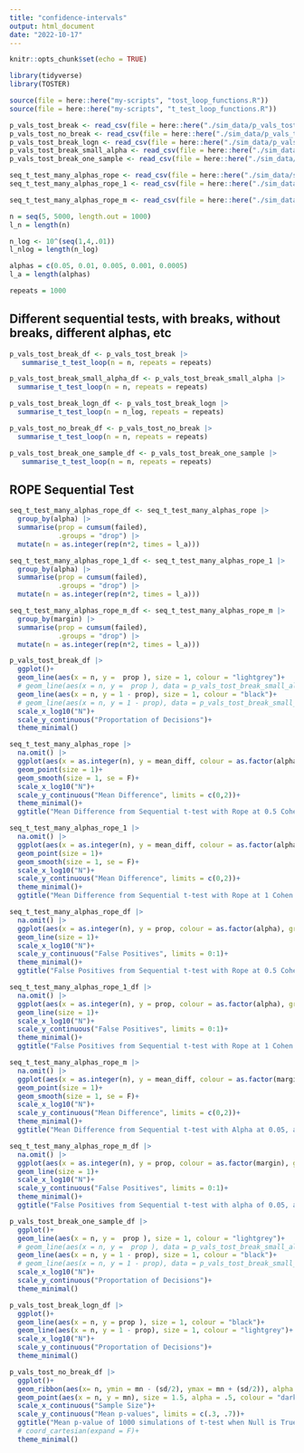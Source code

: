 ```yaml
---
title: "confidence-intervals"
output: html_document
date: "2022-10-17"
---
```


```r
knitr::opts_chunk$set(echo = TRUE)
```

```r
library(tidyverse)
library(TOSTER)

source(file = here::here("my-scripts", "tost_loop_functions.R"))
source(file = here::here("my-scripts", "t_test_loop_functions.R"))
```

```r
p_vals_tost_break <- read_csv(file = here::here("./sim_data/p_vals_tost_break.csv"))
p_vals_tost_no_break <- read_csv(file = here::here("./sim_data/p_vals_tost_no_break.csv"))
p_vals_tost_break_logn <- read_csv(file = here::here("./sim_data/p_vals_tost_break_logn.csv"))
p_vals_tost_break_small_alpha <- read_csv(file = here::here("./sim_data/p_vals_tost_break_small_alpha.csv"))
p_vals_tost_break_one_sample <- read_csv(file = here::here("./sim_data/p_vals_tost_break_one_sample.csv"))

seq_t_test_many_alphas_rope <- read_csv(file = here::here("./sim_data/seq_t_test_many_alphas_rope.csv"))
seq_t_test_many_alphas_rope_1 <- read_csv(file = here::here("./sim_data/seq_t_test_many_alphas_rope_1.csv"))

seq_t_test_many_alphas_rope_m <- read_csv(file = here::here("./sim_data/seq_t_test_many_alphas_rope_m.csv"))
```

```r
n = seq(5, 5000, length.out = 1000)
l_n = length(n)

n_log <- 10^(seq(1,4,.01))
l_nlog = length(n_log)

alphas = c(0.05, 0.01, 0.005, 0.001, 0.0005)
l_a = length(alphas)

repeats = 1000
```

## Different sequential tests, with breaks, without breaks, different alphas, etc
```r
p_vals_tost_break_df <- p_vals_tost_break |> 
   summarise_t_test_loop(n = n, repeats = repeats)

p_vals_tost_break_small_alpha_df <- p_vals_tost_break_small_alpha |> 
  summarise_t_test_loop(n = n, repeats = repeats)

p_vals_tost_break_logn_df <- p_vals_tost_break_logn |> 
  summarise_t_test_loop(n = n_log, repeats = repeats)

p_vals_tost_no_break_df <- p_vals_tost_no_break |> 
  summarise_t_test_loop(n = n, repeats = repeats)

p_vals_tost_break_one_sample_df <- p_vals_tost_break_one_sample |> 
   summarise_t_test_loop(n = n, repeats = repeats)
```

## ROPE Sequential Test
```r
seq_t_test_many_alphas_rope_df <- seq_t_test_many_alphas_rope |> 
  group_by(alpha) |> 
  summarise(prop = cumsum(failed), 
            .groups = "drop") |> 
  mutate(n = as.integer(rep(n*2, times = l_a)))

seq_t_test_many_alphas_rope_1_df <- seq_t_test_many_alphas_rope_1 |> 
  group_by(alpha) |> 
  summarise(prop = cumsum(failed), 
            .groups = "drop") |> 
  mutate(n = as.integer(rep(n*2, times = l_a)))
```

```r
seq_t_test_many_alphas_rope_m_df <- seq_t_test_many_alphas_rope_m |> 
  group_by(margin) |> 
  summarise(prop = cumsum(failed), 
            .groups = "drop") |> 
  mutate(n = as.integer(rep(n*2, times = l_a)))
```


```r
p_vals_tost_break_df |> 
  ggplot()+
  geom_line(aes(x = n, y =  prop ), size = 1, colour = "lightgrey")+
  # geom_line(aes(x = n, y =  prop ), data = p_vals_tost_break_small_alpha_df, size = 1, colour = "skyblue")+
  geom_line(aes(x = n, y = 1 - prop), size = 1, colour = "black")+
  # geom_line(aes(x = n, y = 1 - prop), data = p_vals_tost_break_small_alpha_df, size = 1, colour = "deepskyblue4")+
  scale_x_log10("N")+
  scale_y_continuous("Proportation of Decisions")+
  theme_minimal()
```


```r
seq_t_test_many_alphas_rope |> 
  na.omit() |> 
  ggplot(aes(x = as.integer(n), y = mean_diff, colour = as.factor(alpha), group = alpha))+
  geom_point(size = 1)+
  geom_smooth(size = 1, se = F)+
  scale_x_log10("N")+
  scale_y_continuous("Mean Difference", limits = c(0,2))+
  theme_minimal()+
  ggtitle("Mean Difference from Sequential t-test with Rope at 0.5 Cohen's d")

seq_t_test_many_alphas_rope_1 |> 
  na.omit() |> 
  ggplot(aes(x = as.integer(n), y = mean_diff, colour = as.factor(alpha), group = alpha))+
  geom_point(size = 1)+
  geom_smooth(size = 1, se = F)+
  scale_x_log10("N")+
  scale_y_continuous("Mean Difference", limits = c(0,2))+
  theme_minimal()+
  ggtitle("Mean Difference from Sequential t-test with Rope at 1 Cohen's d")
```

```r
seq_t_test_many_alphas_rope_df |> 
  na.omit() |> 
  ggplot(aes(x = as.integer(n), y = prop, colour = as.factor(alpha), group = alpha))+
  geom_line(size = 1)+
  scale_x_log10("N")+
  scale_y_continuous("False Positives", limits = 0:1)+
  theme_minimal()+  
  ggtitle("False Positives from Sequential t-test with Rope at 0.5 Cohen's d")

seq_t_test_many_alphas_rope_1_df |> 
  na.omit() |> 
  ggplot(aes(x = as.integer(n), y = prop, colour = as.factor(alpha), group = alpha))+
  geom_line(size = 1)+
  scale_x_log10("N")+
  scale_y_continuous("False Positives", limits = 0:1)+
  theme_minimal()+
  ggtitle("False Positives from Sequential t-test with Rope at 1 Cohen's d")
```

```r

seq_t_test_many_alphas_rope_m |> 
  na.omit() |> 
  ggplot(aes(x = as.integer(n), y = mean_diff, colour = as.factor(margin), group = margin))+
  geom_point(size = 1)+
  geom_smooth(size = 1, se = F)+
  scale_x_log10("N")+
  scale_y_continuous("Mean Difference", limits = c(0,2))+
  theme_minimal()+
  ggtitle("Mean Difference from Sequential t-test with Alpha at 0.05, at various ROPE margins")

seq_t_test_many_alphas_rope_m_df |> 
  na.omit() |> 
  ggplot(aes(x = as.integer(n), y = prop, colour = as.factor(margin), group = margin))+
  geom_line(size = 1)+
  scale_x_log10("N")+
  scale_y_continuous("False Positives", limits = 0:1)+
  theme_minimal()+
  ggtitle("False Positives from Sequential t-test with alpha of 0.05, at various ROPE margins")

```



```r
p_vals_tost_break_one_sample_df |> 
  ggplot()+
  geom_line(aes(x = n, y =  prop ), size = 1, colour = "lightgrey")+
  # geom_line(aes(x = n, y =  prop ), data = p_vals_tost_break_small_alpha_df, size = 1, colour = "skyblue")+
  geom_line(aes(x = n, y = 1 - prop), size = 1, colour = "black")+
  # geom_line(aes(x = n, y = 1 - prop), data = p_vals_tost_break_small_alpha_df, size = 1, colour = "deepskyblue4")+
  scale_x_log10("N")+
  scale_y_continuous("Proportation of Decisions")+
  theme_minimal()
```


```r
p_vals_tost_break_logn_df |> 
  ggplot()+
  geom_line(aes(x = n, y = prop ), size = 1, colour = "black")+
  geom_line(aes(x = n, y = 1 - prop), size = 1, colour = "lightgrey")+
  scale_x_log10("N")+
  scale_y_continuous("Proportation of Decisions")+
  theme_minimal()
```

```r
p_vals_tost_no_break_df |> 
  ggplot()+
  geom_ribbon(aes(x= n, ymin = mn - (sd/2), ymax = mn + (sd/2)), alpha = .4, fill = "lightblue")+
  geom_point(aes(x = n, y = mn), size = 1.5, alpha = .5, colour = "darkblue")+
  scale_x_continuous("Sample Size")+
  scale_y_continuous("Mean p-values", limits = c(.3, .7))+
  ggtitle("Mean p-value of 1000 simulations of t-test when Null is True, at various sample sizes")+
  # coord_cartesian(expand = F)+
  theme_minimal()
```